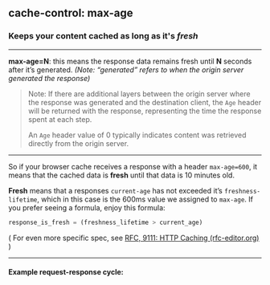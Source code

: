 ## cache-control: max-age
### Keeps your content cached as long as it's _fresh_
___


**max-age=N**: this means the response data remains fresh until **N** seconds after it’s generated. _(Note: “*generated*” refers to when the origin server generated the response)_ 

>Note: If there are additional layers between the origin server where the response was generated and the destination client, the `Age` header will be returned with the response, representing the time the response spent at each step. 
>
>An `Age` header value of 0 typically indicates content was retrieved directly from the origin server.
___

So if your browser cache receives a response with a header `max-age=600`, it means that the cached data is **fresh** until that data is 10 minutes old. 

**Fresh** means that a responses `current-age` has not exceeded it’s `freshness-lifetime`, which in this case is the 600ms value we assigned to `max-age`. If you prefer seeing a formula, enjoy this formula:
```js
response_is_fresh = (freshness_lifetime > current_age) 
```

( For even more specific spec, see [RFC,  9111: HTTP Caching (rfc-editor.org)](https://www.rfc-editor.org/rfc/rfc9111#name-freshness) )

___
#### Example request-response cycle:

